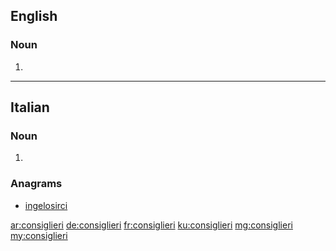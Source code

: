 ==English==

===Noun===
{{head|en|plural}}

# {{plural of|consigliere|lang=en}}

----

==Italian==

===Noun===
{{head|it|plural}} {{m|f}}

# {{plural of|consigliere|lang=it}}

===Anagrams===
* [[ingelosirci#Italian|ingelosirci]]

[[ar:consiglieri]]
[[de:consiglieri]]
[[fr:consiglieri]]
[[ku:consiglieri]]
[[mg:consiglieri]]
[[my:consiglieri]]